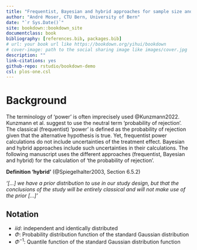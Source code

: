 ```yaml
--- 
title: "Frequentist, Bayesian and hybrid approaches for sample size and power calculations"
author: "André Moser, CTU Bern, University of Bern"
date: "`r Sys.Date()`"
site: bookdown::bookdown_site
documentclass: book
bibliography: [references.bib, packages.bib]
# url: your book url like https://bookdown.org/yihui/bookdown
# cover-image: path to the social sharing image like images/cover.jpg
description: ""
link-citations: yes
github-repo: rstudio/bookdown-demo
csl: plos-one.csl
---
```


# Background

The terminology of 'power' is often imprecisely used @Kunzmann2022. Kunzmann et al. suggest to use the neutral term 'probability of rejection'. The classical (frequentist) 'power' is defined as the probability of rejection given that the alternative hypothesis is true. Yet, frequentist power calculations do not include uncertainties of the treatment effect. Bayesian and hybrid approaches include such uncertainties in their calculations. The following manuscript uses the different approaches (frequentist, Bayesian and hybrid) for the calculation of 'the probability of rejection'.

**Definition 'hybrid'** (@Spiegelhalter2003, Section 6.5.2)

*'[...] we have a prior distribution to use in our study design, but that the conclusions of the study will be entirely classical and will not make use of the prior [...]'*

## Notation

- $iid$: independent and identically distributed
- $\Phi$: Probability distribution function of the standard Gaussian distribution
- $\Phi^{-1}$: Quantile function of the standard Gaussian distribution function